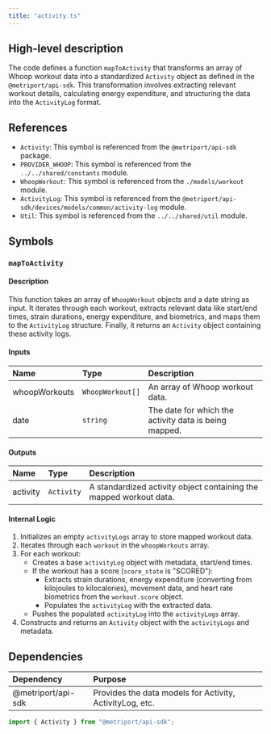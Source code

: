 ```yaml
---
title: "activity.ts"
---
```


## High-level description
The code defines a function `mapToActivity` that transforms an array of Whoop workout data into a standardized `Activity` object as defined in the `@metriport/api-sdk`. This transformation involves extracting relevant workout details, calculating energy expenditure, and structuring the data into the `ActivityLog` format.

## References
- `Activity`: This symbol is referenced from the `@metriport/api-sdk` package.
- `PROVIDER_WHOOP`: This symbol is referenced from the `../../shared/constants` module.
- `WhoopWorkout`: This symbol is referenced from the `./models/workout` module.
- `ActivityLog`: This symbol is referenced from the `@metriport/api-sdk/devices/models/common/activity-log` module.
- `Util`: This symbol is referenced from the `../../shared/util` module.

## Symbols

### `mapToActivity`
#### Description
This function takes an array of `WhoopWorkout` objects and a date string as input. It iterates through each workout, extracts relevant data like start/end times, strain durations, energy expenditure, and biometrics, and maps them to the `ActivityLog` structure. Finally, it returns an `Activity` object containing these activity logs.

#### Inputs
| Name | Type | Description |
|:-----|:-----|:------------|
| whoopWorkouts | `WhoopWorkout[]` | An array of Whoop workout data. |
| date | `string` | The date for which the activity data is being mapped. |

#### Outputs
| Name | Type | Description |
|:-----|:-----|:------------|
| activity | `Activity` | A standardized activity object containing the mapped workout data. |

#### Internal Logic
1. Initializes an empty `activityLogs` array to store mapped workout data.
2. Iterates through each `workout` in the `whoopWorkouts` array.
3. For each workout:
    - Creates a base `activityLog` object with metadata, start/end times.
    - If the workout has a score (`score_state` is "SCORED"):
        - Extracts strain durations, energy expenditure (converting from kilojoules to kilocalories), movement data, and heart rate biometrics from the `workout.score` object.
        - Populates the `activityLog` with the extracted data.
    - Pushes the populated `activityLog` into the `activityLogs` array.
4. Constructs and returns an `Activity` object with the `activityLogs` and metadata.

## Dependencies
| Dependency | Purpose |
|:-----------|:--------|
| @metriport/api-sdk | Provides the data models for Activity, ActivityLog, etc. |

```typescript
import { Activity } from "@metriport/api-sdk";
```
